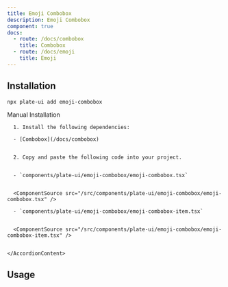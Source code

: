 ```yaml
---
title: Emoji Combobox
description: Emoji Combobox
component: true
docs:
  - route: /docs/combobox
    title: Combobox
  - route: /docs/emoji
    title: Emoji
---
```


<ComponentExample src="/src/components/examples/PlaygroundDemo.tsx">
  <PlaygroundDemo id="emoji" />
</ComponentExample>

## Installation

```bash
npx plate-ui add emoji-combobox
```

<Accordion type="single" collapsible>
  <AccordionItem value="manual-installation">
    <AccordionTrigger>Manual Installation</AccordionTrigger>
    <AccordionContent>

      1. Install the following dependencies:

      - [Combobox](/docs/combobox)


      2. Copy and paste the following code into your project.


      - `components/plate-ui/emoji-combobox/emoji-combobox.tsx`


      <ComponentSource src="/src/components/plate-ui/emoji-combobox/emoji-combobox.tsx" />

      - `components/plate-ui/emoji-combobox/emoji-combobox-item.tsx`


      <ComponentSource src="/src/components/plate-ui/emoji-combobox/emoji-combobox-item.tsx" />


    </AccordionContent>

  </AccordionItem>
</Accordion>

## Usage

```tsx

```

```tsx

```
